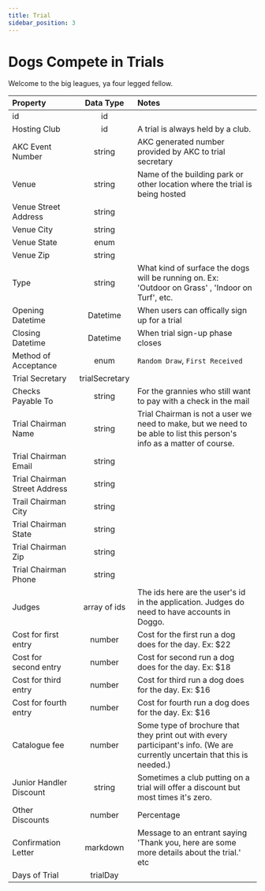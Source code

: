 ```yaml
---
title: Trial
sidebar_position: 3
---
```


# Dogs Compete in Trials

Welcome to the big leagues, ya four legged fellow.

| Property                      |   Data Type    | Notes                                                                                                                      |
| :---------------------------- | :------------: | :------------------------------------------------------------------------------------------------------------------------- |
| id                            |       id       |                                                                                                                            |
| Hosting Club                  |       id       | A trial is always held by a club.                                                                                          |
| AKC Event Number              |     string     | AKC generated number provided by AKC to trial secretary                                                                    |
| Venue                         |     string     | Name of the building park or other location where the trial is being hosted                                                |
| Venue Street Address          |     string     |                                                                                                                            |
| Venue City                    |     string     |                                                                                                                            |
| Venue State                   |      enum      |                                                                                                                            |
| Venue Zip                     |     string     |                                                                                                                            |
| Type                          |     string     | What kind of surface the dogs will be running on. Ex: 'Outdoor on Grass' , 'Indoor on Turf', etc.                          |
| Opening Datetime              |    Datetime    | When users can offically sign up for a trial                                                                               |
| Closing Datetime              |    Datetime    | When trial sign-up phase closes                                                                                            |
| Method of Acceptance          |      enum      | `Random Draw`, `First Received`                                                                                            |
| Trial Secretary               | trialSecretary |                                                                                                                            |
| Checks Payable To             |     string     | For the grannies who still want to pay with a check in the mail                                                            |
| Trial Chairman Name           |     string     | Trial Chairman is not a user we need to make, but we need to be able to list this person's info as a matter of course.     |
| Trial Chairman Email          |     string     |                                                                                                                            |
| Trial Chairman Street Address |     string     |                                                                                                                            |
| Trail Chairman City           |     string     |                                                                                                                            |
| Trial Chairman State          |     string     |                                                                                                                            |
| Trial Chairman Zip            |     string     |                                                                                                                            |
| Trial Chairman Phone          |     string     |                                                                                                                            |
| Judges                        |  array of ids  | The ids here are the user's id in the application. Judges do need to have accounts in Doggo.                               |
| Cost for first entry          |     number     | Cost for the first run a dog does for the day. Ex: $22                                                                     |
| Cost for second entry         |     number     | Cost for second run a dog does for the day. Ex: $18                                                                        |
| Cost for third entry          |     number     | Cost for third run a dog does for the day. Ex: $16                                                                         |
| Cost for fourth entry         |     number     | Cost for fourth run a dog does for the day. Ex: $16                                                                        |
| Catalogue fee                 |     number     | Some type of brochure that they print out with every participant's info. (We are currently uncertain that this is needed.) |
| Junior Handler Discount       |     string     | Sometimes a club putting on a trial will offer a discount but most times it's zero.                                        |
| Other Discounts               |     number     | Percentage                                                                                                                 |
| Confirmation Letter           |    markdown    | Message to an entrant saying 'Thank you, here are some more details about the trial.' etc                                  |
| Days of Trial                 |    trialDay    |                                                                                                                            |
